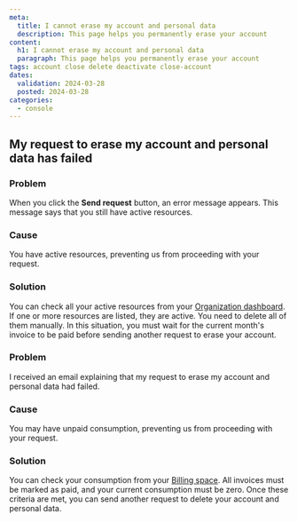 ```yaml
---
meta:
  title: I cannot erase my account and personal data
  description: This page helps you permanently erase your account
content:
  h1: I cannot erase my account and personal data
  paragraph: This page helps you permanently erase your account
tags: account close delete deactivate close-account
dates:
  validation: 2024-03-28
  posted: 2024-03-28
categories:
  - console
---
```


## My request to erase my account and personal data has failed

### Problem
When you click the **Send request** button, an error message appears. This message says that you still have active resources.

### Cause
You have active resources, preventing us from proceeding with your request. 

### Solution 
You can check all your active resources from your [Organization dashboard](https://console.scaleway.com/organization). If one or more resources are listed, they are active. You need to delete all of them manually. In this situation, you must wait for the current month's invoice to be paid before sending another request to erase your account. 


### Problem
I received an email explaining that my request to erase my account and personal data had failed. 

### Cause
You may have unpaid consumption, preventing us from proceeding with your request. 

### Solution 
You can check your consumption from your [Billing space](https://console.scaleway.com/billing). All invoices must be marked as paid, and your current consumption must be zero. Once these criteria are met, you can send another request to delete your account and personal data. 
